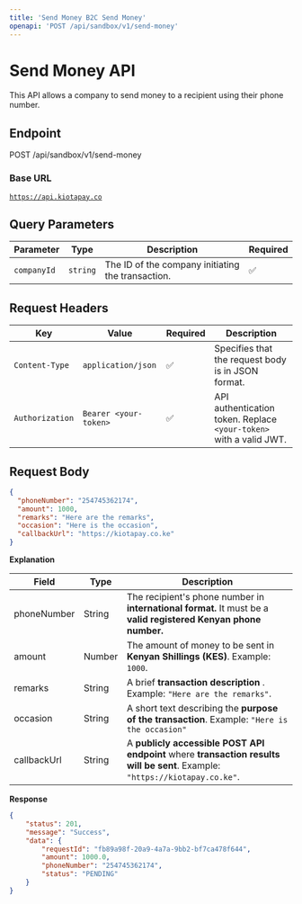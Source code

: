 ```yaml
---
title: 'Send Money B2C Send Money'
openapi: 'POST /api/sandbox/v1/send-money'
---
```


# Send Money API

This API allows a company to send money to a recipient using their phone number.

## Endpoint

POST /api/sandbox/v1/send-money

### Base URL

[`https://api.kiotapay.co`](https://api.kiotapay.co)

## Query Parameters

| Parameter   | Type     | Description                                       | Required |
| ----------- | -------- | ------------------------------------------------- | -------- |
| `companyId` | `string` | The ID of the company initiating the transaction. | ✅        |

## **Request Headers**

| Key             | Value                 | Required | Description                                                        |
| --------------- | --------------------- | -------- | ------------------------------------------------------------------ |
| `Content-Type`  | `application/json`    | ✅        | Specifies that the request body is in JSON format.                 |
| `Authorization` | `Bearer <your-token>` | ✅        | API authentication token. Replace `<your-token>` with a valid JWT. |

## Request Body

```json
{
  "phoneNumber": "254745362174",
  "amount": 1000,
  "remarks": "Here are the remarks",
  "occasion": "Here is the occasion",
  "callbackUrl": "https://kiotapay.co.ke"
}
```

**Explanation**

| Field       | Type   | Description                                                                                                                  |
| ----------- | ------ | ---------------------------------------------------------------------------------------------------------------------------- |
| phoneNumber | String | The recipient's phone number in **international format.**  It must  be a **valid registered  Kenyan phone number.**          |
| amount      | Number | The amount of money to be sent in **Kenyan Shillings (KES)**. Example: `1000`.                                               |
| remarks     | String | A brief **transaction description** . Example: `"Here are the remarks"`.                                                     |
| occasion    | String | A short text describing the **purpose of the transaction**. Example: `"Here is the occasion"`                                |
| callbackUrl | String | A **publicly accessible POST API endpoint** where **transaction results will be sent**. Example: `"https://kiotapay.co.ke"`. |

**Response**

```json
{
    "status": 201,
    "message": "Success",
    "data": {
        "requestId": "fb89a98f-20a9-4a7a-9bb2-bf7ca478f644",
        "amount": 1000.0,
        "phoneNumber": "254745362174",
        "status": "PENDING"
    }
}
```